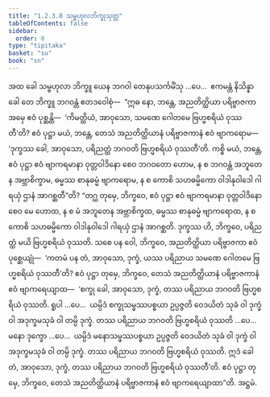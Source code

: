 ```yaml
---
title: "1.2.3.8 သမ္ဗဟုလဘိက္ခုသုတ္တ"
tableOfContents: false
sidebar:
  order: 8
type: "tipitaka"
basket: "su"
book: "sn"
---
```



<DynamicBreadcrumb />

<Division number="81" book="sn" e="ch" v="18" p="292">

<Paragraph number="341" book="sn">
အထ ခေါ သမ္ဗဟုလာ ဘိက္ခူ ယေန ဘဂဝါ တေနုပသင်္ကမိံသု …ပေ…  ဧကမန္တံ နိသိန္နာ ခေါ တေ ဘိက္ခူ ဘဂဝန္တံ ဧတဒဝေါစုံ—  “ဣဓ နော, ဘန္တေ, အညတိတ္ထိယာ ပရိဗ္ဗာဇကာ အမှေ ဧဝံ ပုစ္ဆန္တိ—  ‘ကိမတ္ထိယံ, အာဝုသော, သမဏေ ဂေါတမေ ဗြဟ္မစရိယံ ဝုဿတီ’တိ? ဧဝံ ပုဋ္ဌာ မယံ, ဘန္တေ, တေသံ အညတိတ္ထိယာနံ ပရိဗ္ဗာဇကာနံ ဧဝံ ဗျာကရောမ—  ‘ဒုက္ခဿ ခေါ, အာဝုသော, ပရိညတ္ထံ ဘဂဝတိ ဗြဟ္မစရိယံ ဝုဿတီ’တိ. ကစ္စိ မယံ, ဘန္တေ, ဧဝံ ပုဋ္ဌာ ဧဝံ ဗျာကရမာနာ ဝုတ္တဝါဒိနော စေဝ ဘဂဝတော ဟောမ, န စ ဘဂဝန္တံ အဘူတေန အဗ္ဘာစိက္ခာမ, ဓမ္မဿ စာနုဓမ္မံ ဗျာကရောမ, န စ ကောစိ သဟဓမ္မိကော ဝါဒါနုဝါဒေါ ဂါရယှံ ဌာနံ အာဂစ္ဆတီ”တိ?
</Paragraph>

<Paragraph number="342" book="sn">
“တဂ္ဃ တုမှေ, ဘိက္ခဝေ, ဧဝံ ပုဋ္ဌာ ဧဝံ ဗျာကရမာနာ ဝုတ္တဝါဒိနော စေဝ မေ ဟောထ, န စ မံ အဘူတေန အဗ္ဘာစိက္ခထ, ဓမ္မဿ စာနုဓမ္မံ ဗျာကရောထ, န စ ကောစိ သဟဓမ္မိကော ဝါဒါနုဝါဒေါ ဂါရယှံ ဌာနံ အာဂစ္ဆတိ. ဒုက္ခဿ ဟိ, ဘိက္ခဝေ, ပရိညတ္ထံ မယိ ဗြဟ္မစရိယံ ဝုဿတိ. သစေ ပန ဝေါ, ဘိက္ခဝေ, အညတိတ္ထိယာ ပရိဗ္ဗာဇကာ ဧဝံ ပုစ္ဆေယျုံ—  ‘ကတမံ ပန တံ, အာဝုသော, ဒုက္ခံ, ယဿ ပရိညာယ သမဏေ ဂေါတမေ ဗြဟ္မစရိယံ ဝုဿတီ’တိ? ဧဝံ ပုဋ္ဌာ တုမှေ, ဘိက္ခဝေ, တေသံ အညတိတ္ထိယာနံ ပရိဗ္ဗာဇကာနံ ဧဝံ ဗျာကရေယျာထ—  ‘စက္ခု ခေါ, အာဝုသော, ဒုက္ခံ, တဿ ပရိညာယ ဘဂဝတိ ဗြဟ္မစရိယံ ဝုဿတိ. ရူပါ …ပေ…  ယမ္ပိဒံ စက္ခုသမ္ဖဿပစ္စယာ ဥပ္ပဇ္ဇတိ ဝေဒယိတံ သုခံ ဝါ ဒုက္ခံ ဝါ အဒုက္ခမသုခံ ဝါ တမ္ပိ ဒုက္ခံ. တဿ ပရိညာယ ဘဂဝတိ ဗြဟ္မစရိယံ ဝုဿတိ …ပေ…  မနော ဒုက္ခော …ပေ…  ယမ္ပိဒံ မနောသမ္ဖဿပစ္စယာ ဥပ္ပဇ္ဇတိ ဝေဒယိတံ သုခံ ဝါ ဒုက္ခံ ဝါ အဒုက္ခမသုခံ ဝါ တမ္ပိ ဒုက္ခံ. တဿ ပရိညာယ ဘဂဝတိ ဗြဟ္မစရိယံ ဝုဿတိ. ဣဒံ ခေါ တံ, အာဝုသော, ဒုက္ခံ, တဿ ပရိညာယ ဘဂဝတိ ဗြဟ္မစရိယံ ဝုဿတီ’တိ. ဧဝံ ပုဋ္ဌာ တုမှေ, ဘိက္ခဝေ, တေသံ အညတိတ္ထိယာနံ ပရိဗ္ဗာဇကာနံ ဧဝံ ဗျာကရေယျာထာ”တိ.

</Paragraph>
</Division>

<Paragraph number="343" type="center" book="sn">
အဋ္ဌမံ.
</Paragraph>